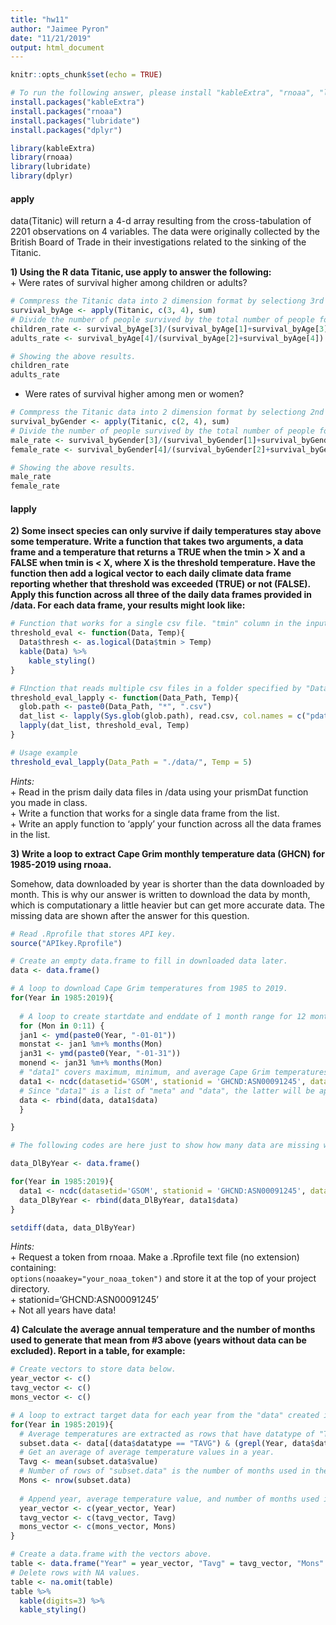 ```yaml
---
title: "hw11"
author: "Jaimee Pyron"
date: "11/21/2019"
output: html_document
---
```


```r
knitr::opts_chunk$set(echo = TRUE)
```

```r
# To run the following answer, please install "kableExtra", "rnoaa", "lubridate", and "dplyr" packages if you haven't installed them.
install.packages("kableExtra")
install.packages("rnoaa")
install.packages("lubridate")
install.packages("dplyr")
```
```r
library(kableExtra)
library(rnoaa)
library(lubridate)
library(dplyr)
```


#### apply
data(Titanic) will return a 4-d array resulting from the cross-tabulation of 2201 observations on 4 variables.  The data were originally collected by the British Board of Trade in their investigations related to the sinking of the Titanic.

**1) Using the R data Titanic, use apply to answer the following:**  
+ Were rates of survival higher among children or adults?
```r
# Commpress the Titanic data into 2 dimension format by selectiong 3rd dimension (Age) and 4th dimension (Survival).
survival_byAge <- apply(Titanic, c(3, 4), sum)
# Divide the number of people survived by the total number of people for each age category.
children_rate <- survival_byAge[3]/(survival_byAge[1]+survival_byAge[3])
adults_rate <- survival_byAge[4]/(survival_byAge[2]+survival_byAge[4])

# Showing the above results.
children_rate
adults_rate
```  

+ Were rates of survival higher among men or women? 
```r
# Commpress the Titanic data into 2 dimension format by selectiong 2nd dimension (Sex) and 4th dimension (Survival).
survival_byGender <- apply(Titanic, c(2, 4), sum)
# Divide the number of people survived by the total number of people for each gender category.
male_rate <- survival_byGender[3]/(survival_byGender[1]+survival_byGender[3])
female_rate <- survival_byGender[4]/(survival_byGender[2]+survival_byGender[4])

# Showing the above results.
male_rate
female_rate
```  


#### lapply
**2) Some insect species can only survive if daily temperatures stay above some temperature.  Write a function that takes two arguments, a data frame and a temperature that returns a TRUE when the tmin > X and a FALSE when tmin is < X, where X is the threshold temperature.  Have the function then add a logical vector to each daily climate data frame reporting whether that threshold was exceeded (TRUE) or not (FALSE). Apply this function across all three of the daily data frames provided in /data. For each data frame, your results might look like:**
```r
# Function that works for a single csv file. "tmin" column in the input file will be compared to the input Temp value and a logical vector will be appeded to the input file as a new column named "thresh".
threshold_eval <- function(Data, Temp){
  Data$thresh <- as.logical(Data$tmin > Temp)
  kable(Data) %>%
    kable_styling()
}

# FUnction that reads multiple csv files in a folder specified by "Data_Path" argument and applies the above "threshold_eval" function to all the csv files.
threshold_eval_lapply <- function(Data_Path, Temp){
  glob.path <- paste0(Data_Path, "*", ".csv")
  dat_list <- lapply(Sys.glob(glob.path), read.csv, col.names = c("pdate", "ppt", "tmin", "tmean", "tmax"), skip=10, header = TRUE)
  lapply(dat_list, threshold_eval, Temp)
}

# Usage example
threshold_eval_lapply(Data_Path = "./data/", Temp = 5)
```

*Hints:*  
+ Read in the prism daily data files in /data using your prismDat function you made in class.    
+ Write a function that works for a single data frame from the list.  
+ Write an apply function to 'apply' your function across all the data frames in the list.  


**3) Write a loop to extract Cape Grim monthly temperature data (GHCN) for 1985-2019 using rnoaa.**

Somehow, data downloaded by year is shorter than the data downloaded by month. This is why our answer is written to download the data by month, which is computationary a little heavier but can get more accurate data. The missing data are shown after the answer for this question. 
```r
# Read .Rprofile that stores API key.
source("APIkey.Rprofile")

# Create an empty data.frame to fill in downloaded data later.
data <- data.frame()

# A loop to download Cape Grim temperatures from 1985 to 2019.
for(Year in 1985:2019){
  
  # A loop to create startdate and enddate of 1 month range for 12 months. `ymd` function from lubridate package will convert dates in character format into POSIXct format.
  for (Mon in 0:11) {
  jan1 <- ymd(paste0(Year, "-01-01"))
  monstat <- jan1 %m+% months(Mon)
  jan31 <- ymd(paste0(Year, "-01-31"))
  monend <- jan31 %m+% months(Mon)
  # "data1" covers maximum, minimum, and average Cape Grim temperatures for a month.
  data1 <- ncdc(datasetid='GSOM', stationid = 'GHCND:ASN00091245', datatypeid= c('TMAX', 'TMIN', 'TAVG'), startdate = monstat, enddate = monend)
  # Since "data1" is a list of "meta" and "data", the latter will be appended to the data.frame created before.
  data <- rbind(data, data1$data)
  }

}
```


```r
# The following codes are here just to show how many data are missing when downloaded by year compared to downloaded by month (as in the above answer).

data_DlByYear <- data.frame()

for(Year in 1985:2019){
  data1 <- ncdc(datasetid='GSOM', stationid = 'GHCND:ASN00091245', datatypeid= c('TMAX', 'TMIN', 'TAVG'), startdate = paste0(Year, "-01-01"), enddate = paste0(Year, "-12-31"))
  data_DlByYear <- rbind(data_DlByYear, data1$data)
}

setdiff(data, data_DlByYear)
```

*Hints:*  
+ Request a token from rnoaa. Make a .Rprofile text file (no extension) containing:  
```options(noaakey="your_noaa_token")``` 
and store it at the top of your project directory.    
+ stationid='GHCND:ASN00091245'  
+ Not all years have data!   


**4) Calculate the average annual temperature and the number of months used to generate that mean from #3 above (years without data can be excluded).  Report in a table, for example:**
```r
# Create vectors to store data below.
year_vector <- c()
tavg_vector <- c()
mons_vector <- c()

# A loop to extract target data for each year from the "data" created in question 3 and append them into the above empty vectors.
for(Year in 1985:2019){
  # Average temperatures are extracted as rows that have datatype of "TAVG" and each year can be specified by using `grepl` function on "date" column as it selects rows that partially match with "Year" variable.
  subset.data <- data[(data$datatype == "TAVG") & (grepl(Year, data$date)), "value"]
  # Get an average of average temperature values in a year. 
  Tavg <- mean(subset.data$value)
  # Number of rows of "subset.data" is the number of months used in the average calculation.
  Mons <- nrow(subset.data)
  
  # Append year, average temperature value, and number of months used in the calculation into the empty vector created at the begining.
  year_vector <- c(year_vector, Year)
  tavg_vector <- c(tavg_vector, Tavg)
  mons_vector <- c(mons_vector, Mons)
}

# Create a data.frame with the vectors above.
table <- data.frame("Year" = year_vector, "Tavg" = tavg_vector, "Mons" = mons_vector)
# Delete rows with NA values.
table <- na.omit(table)
table %>%
  kable(digits=3) %>%
  kable_styling()
```